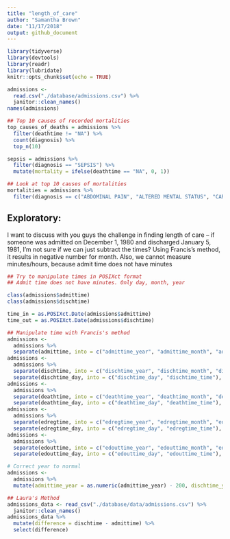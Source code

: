 ```yaml
---
title: "length_of_care"
author: "Samantha Brown"
date: "11/17/2018"
output: github_document
---
```


```r
library(tidyverse)
library(devtools)
library(readr)
library(lubridate)
knitr::opts_chunk$set(echo = TRUE)
```


```r
admissions <- 
  read.csv("./database/admissions.csv") %>% 
  janitor::clean_names()
names(admissions)
```


```r
## Top 10 causes of recorded mortalities
top_causes_of_deaths = admissions %>% 
  filter(deathtime != "NA") %>%
  count(diagnosis) %>% 
  top_n(10)

sepsis = admissions %>% 
  filter(diagnosis == "SEPSIS") %>% 
  mutate(mortality = ifelse(deathtime == "NA", 0, 1))

## Look at top 10 causes of mortalities
mortalities = admissions %>% 
  filter(diagnosis == c("ABDOMINAL PAIN", "ALTERED MENTAL STATUS", "CARDIAC ARREST", "CONGESTIVE HEART FAILURE", "HEAD BLEED", "HYPOTENSION", "INTACRANIAL HEMORRHAGE", "PNEUMONIA", "SEPSIS", "STROKE;TELEMETRY;TRANSIENT ISCHEMIC ATTACK"))
```


## Exploratory:
I want to discuss with you guys the challenge in finding length of care -- if someone was admitted on December 1, 1980 and discharged January 5, 1981, I'm not sure if we can just subtract the times? Using Francis's method, it results in negative number for month. Also, we cannot measure minutes/hours, because admit time does not have minutes

```r
## Try to manipulate times in POSIXct format
## Admit time does not have minutes. Only day, month, year

class(admissions$admittime)
class(admissions$dischtime)

time_in = as.POSIXct.Date(admissions$admittime)
time_out = as.POSIXct.Date(admissions$dischtime)
```

```r
## Manipulate time with Francis's method 
admissions <- 
  admissions %>% 
  separate(admittime, into = c("admittime_year", "admittime_month", "admittime_day"), sep = "-")
admissions <- 
  admissions %>% 
  separate(dischtime, into = c("dischtime_year", "dischtime_month", "dischtime_day"), sep = "-") %>% 
  separate(dischtime_day, into = c("dischtime_day", "dischtime_time"), sep = " ")
admissions <- 
  admissions %>% 
  separate(deathtime, into = c("deathtime_year", "deathtime_month", "deathtime_day"), sep = "-") %>% 
  separate(deathtime_day, into = c("deathtime_day", "deathtime_time"), sep = " ")
admissions <- 
  admissions %>% 
  separate(edregtime, into = c("edregtime_year", "edregtime_month", "edregtime_day"), sep = "-") %>% 
  separate(edregtime_day, into = c("edregtime_day", "edregtime_time"), sep = " ")
admissions <- 
  admissions %>% 
  separate(edouttime, into = c("edouttime_year", "edouttime_month", "edouttime_day"), sep = "-") %>% 
  separate(edouttime_day, into = c("edouttime_day", "edouttime_time"), sep = " ")

# Correct year to normal
admissions <- 
  admissions %>% 
  mutate(admittime_year = as.numeric(admittime_year) - 200, dischtime_year = as.numeric(dischtime_year) - 200, deathtime_year = as.numeric(deathtime_year) - 200, edregtime_year = as.numeric(edregtime_year) - 200, edouttime_year = as.numeric(edouttime_year) - 200)
```



```r
## Laura's Method
admissions_data <- read_csv("./database/data/admissions.csv") %>% 
  janitor::clean_names()
admissions_data %>% 
  mutate(difference = dischtime - admittime) %>% 
  select(difference)

```

